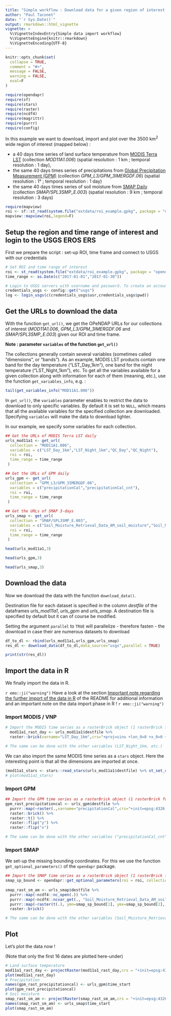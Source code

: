 ```yaml
---
title: "Simple workflow : Download data for a given region of interest and time frame"
author: "Paul Taconet"
date: "`r Sys.Date()`"
output: rmarkdown::html_vignette
vignette: >
  %\VignetteIndexEntry{Simple data import workflow}
  %\VignetteEngine{knitr::rmarkdown}
  %\VignetteEncoding{UTF-8}
---
```


```r
knitr::opts_chunk$set(
  collapse = TRUE,
  comment = "#>",
  message = FALSE,
  warning = FALSE,
  eval=F
)
```

```r
require(opendapr)
require(sf)
require(stars)
require(raster)
require(ncdf4)
require(magrittr)
require(purrr)
require(config)
```

In this example we want to download, import and plot over the 3500 km^2^ wide region of interest (mapped below) :

- a 40 days time series of land surface temperature from [MODIS Terra LST](https://dx.doi.org/10.5067/MODIS/MOD11A1.006) (collection *MOD11A1.006*) (spatial resolution : 1 km ; temporal resolution : 1 day),
- the same 40 days times series of precipitations from [Global Precipitation Measurement (GPM)](https://doi.org/10.5067/GPM/IMERGDF/DAY/06) (collection *GPM_L3/GPM_3IMERGDF.06*) (spatial resolution : 1° ; temporal resolution : 1 day)
- the same 40 days times series of soil moisture from [SMAP Daily](https://doi.org/10.5067/T90W6VRLCBHI) (collection *SMAP/SPL3SMP_E.003*) (spatial resolution : 9 km ; temporal resolution : 3 days)

```r
require(mapview)
roi <- sf::st_read(system.file("extdata/roi_example.gpkg", package = "opendapr"),quiet=TRUE)
mapview::mapview(roi,legend=F)
```

## Setup the region and time range of interest and login to the USGS EROS ERS

First we prepare the script : set-up ROI, time frame and connect to USGS with our credentials

```r
# Set ROI and time range of interest
roi <- st_read(system.file("extdata/roi_example.gpkg", package = "opendapr"),quiet=TRUE)
time_range <- as.Date(c("2017-01-01","2017-01-30"))

# Login to USGS servers with username and password. To create an account go to : https://ers.cr.usgs.gov/register/. Here we use the config package to store our credentials in a dedicated file locally
credentials_usgs <- config::get("usgs")
log <- login_usgs(c(credentials_usgs$usr,credentials_usgs$pwd))
```

## Get the URLs to download the data {#get-url}

With the function `get_url()`, we get the OPeNDAP URLs for our collections of interest (*MOD11A1.006*, *GPM_L3/GPM_3IMERGDF.06* and *SMAP/SPL3SMP_E.003*) given our ROI and time frame. 

**Note : parameter `variables` of the function `get_url()`**

The collections generally contain several variables (sometimes called "dimensions", or "bands"). As an example, MODIS LST products contain one band for the day temperature ("LST_Day_1km"), one band for the night temperature ("LST_Night_1km"), etc. To get all the variables available for a given collection along with information for each of them (meaning, etc.), use the function `get_variables_info`, e.g. :

```r
tail(get_variables_info("MOD11A1.006"))
```

In `get_url()`, the `variables` parameter enables to restrict the data to download to only specific variables. By default it is set to `NULL`, which means that all the available variables for the specified collection are downloaded. Specifying `variables` will make the data to download lighter. 

In our example, we specify some variables for each collection. 

```r
## Get the URLs of MODIS Terra LST daily
urls_mod11a1 <- get_url(
  collection = "MOD11A1.006",
  variables = c("LST_Day_1km","LST_Night_1km","QC_Day","QC_Night"),
  roi = roi,
  time_range = time_range
 )

## Get the URLs of GPM daily
urls_gpm <- get_url(
  collection = "GPM_L3/GPM_3IMERGDF.06",
  variables = c("precipitationCal","precipitationCal_cnt"),
  roi = roi,
  time_range = time_range
 )

## Get the URLs of SMAP 3-days
urls_smap <- get_url(
  collection = "SMAP/SPL3SMP_E.003",
  variables = c("Soil_Moisture_Retrieval_Data_AM_soil_moisture","Soil_Moisture_Retrieval_Data_AM_retrieval_qual_flag","Soil_Moisture_Retrieval_Data_PM_soil_moisture_pm","Soil_Moisture_Retrieval_Data_PM_retrieval_qual_flag_pm"),
  roi = roi,
  time_range = time_range
 )

head(urls_mod11a1,3)

head(urls_gpm,3)

head(urls_smap,3)
```

## Download the data {#download}

Now we download the data with the function `download_data()`.

Destination file for each dataset is specified in the column *destfile* of the dataframes *urls_mod11a1*,  *urls_gpm* and *urls_smap*. A destination file is specified by default but it can of course be modified.

Setting the argument `parallel` to `TRUE` will parallelize - therefore fasten - the download in case their are numerous datasets to download

```r
df_to_dl <- rbind(urls_mod11a1,urls_gpm,urls_smap)
res_dl <- download_data(df_to_dl,data_source="usgs",parallel = TRUE)

print(str(res_dl))
```

## Import the data in R {#import}

We finally import the data in R. 

`r emo::ji("warning")` Have a look at the section [Important note regarding the further import of the data in R](https://ptaconet.github.io/opendapr/index.html#important-note-import) of the README for additional information and an important note on the data import phase in R ! `r emo::ji("warning")`

### Import MODIS / VNP {#import-modis-vnp}

```r
# Import the MODIS time series as a rasterBrick object (1 rasterBrick for each dimension) :
  mod11a1_rast_day <- urls_mod11a1$destfile %>%
  raster::brick(varname="LST_Day_1km",crs="+proj=sinu +lon_0=0 +x_0=0 +y_0=0 +a=6371007.181 +b=6371007.181 +units=m +no_defs")

# The same can be done with the other variables (LST_Night_1km, etc.)
```

We can also import the same MODIS time series as a `stars` object. Here the interesting point is that all the dimensions are imported at once.

```r
(mod11a1_stars <- stars::read_stars(urls_mod11a1$destfile) %>% st_set_crs("+proj=sinu +lon_0=0 +x_0=0 +y_0=0 +a=6371007.181 +b=6371007.181 +units=m +no_defs"))
# plot(mod11a1_stars)
```

### Import GPM {#import-gpm}

```r
## Import the GPM time series as a rasterBrick object (1 rasterBrick for each dimension) :
gpm_rast_precipitationcal <- urls_gpm$destfile %>%
  purrr::map(~raster(.,varname="precipitationCal",crs="+init=epsg:4326 +proj=longlat +datum=WGS84 +no_defs +ellps=WGS84 +towgs84=0,0,0 ")) %>%
  raster::brick() %>%
  raster::t() %>%
  raster::flip("y") %>%
  raster::flip("x")

# The same can be done with the other variables ("precipitationCal_cnt", etc.)
```

### Import SMAP {#import-smap}

We set-up the missing bounding coordinates. For this we use the function `get_optional_parameters()` of the `opendapr` package.

```r
## Import the SMAP time series as a rasterBrick object (1 rasterBrick for each dimension) :
smap_sp_bound <- opendapr::get_optional_parameters(roi = roi, collection = "SMAP/SPL3SMP_E.003")$roiSpatialBound$`1`
  
smap_rast_sm_am <- urls_smap$destfile %>%
  purrr::map(~ncdf4::nc_open(.)) %>%
  purrr::map(~ncdf4::ncvar_get(., "Soil_Moisture_Retrieval_Data_AM_soil_moisture")) %>%
  purrr::map(~raster(t(.), ymn=smap_sp_bound[1], ymx=smap_sp_bound[2], xmn=smap_sp_bound[3], xmx=smap_sp_bound[4], crs="+proj=cea +lon_0=0 +lat_ts=30 +x_0=0 +y_0=0 +datum=WGS84 +units=m +no_defs +ellps=WGS84 +towgs84=0,0,0")) %>%  # EPSG : 6933
  raster::brick()

# The same can be done with the other variables (Soil_Moisture_Retrieval_Data_AM_retrieval_qual_flag, etc.)
```

## Plot 

Let's plot the data now !

(Note that only the first 16 dates are plotted here-under)

```r
# Land surface temperature
mod11a1_rast_day <- projectRaster(mod11a1_rast_day,crs = "+init=epsg:4326 +proj=longlat +datum=WGS84 +no_defs +ellps=WGS84 +towgs84=0,0,0 ")
plot(mod11a1_rast_day)
# Precipitation
names(gpm_rast_precipitationcal) <- urls_gpm$time_start
plot(gpm_rast_precipitationcal)
# Soil moisture
smap_rast_sm_am <- projectRaster(smap_rast_sm_am,crs = "+init=epsg:4326 +proj=longlat +datum=WGS84 +no_defs +ellps=WGS84 +towgs84=0,0,0 ")
names(smap_rast_sm_am) <- urls_smap$time_start
plot(smap_rast_sm_am)
```
